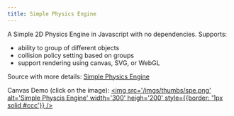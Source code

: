 ```yaml
---
title: Simple Physics Engine 
---
```


A Simple 2D Physics Engine in Javascript with no dependencies.
Supports:
- ability to group of different objects
- collision policy setting based on groups
- support rendering using canvas, SVG, or WebGL

Source with more details: <a href='https://github.com/mationai/SPE.js' target='_blank'>Simple Physics Engine</a>

Canvas Demo (click on the image):
<a target='_blank' className='fit' 
  href='/demo/spe/simple-physics-engine.html'><img
  src='/imgs/thumbs/spe.png'
  alt='Simple Physcis Engine'
  width='300' heigh='200'
  style={{border: '1px solid #ccc'}}
/></a>